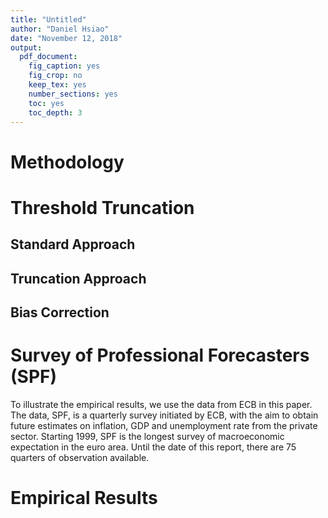 ```yaml
---
title: "Untitled"
author: "Daniel Hsiao"
date: "November 12, 2018"
output:
  pdf_document:
    fig_caption: yes
    fig_crop: no
    keep_tex: yes
    number_sections: yes
    toc: yes
    toc_depth: 3
---
```



# Methodology

# Threshold Truncation

## Standard Approach

## Truncation Approach

## Bias Correction

# Survey of Professional Forecasters (SPF)
To illustrate the empirical results, we use the data from ECB in this paper. The data, SPF, is a quarterly survey initiated by ECB, with the aim to obtain future estimates on inflation, GDP and unemployment rate from the private sector. Starting 1999, SPF is the longest survey of macroeconomic expectation in the euro area. Until the date of this report, there are 75 quarters of observation available. 

# Empirical Results

